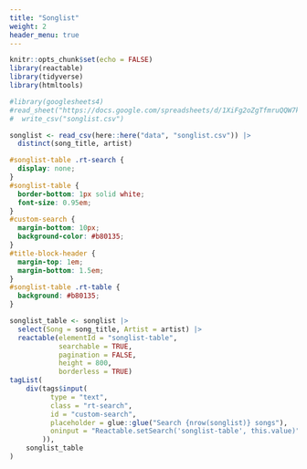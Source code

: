 ```yaml
---
title: "Songlist"
weight: 2
header_menu: true
---
```


```r
knitr::opts_chunk$set(echo = FALSE)
library(reactable)
library(tidyverse)
library(htmltools)

#library(googlesheets4)
#read_sheet("https://docs.google.com/spreadsheets/d/1XiFg2oZgTfmruQQW7kpmxvW9aYP_lF8r40WaCIsmjoE/edit?usp=sharing", sheet = "songlist") |> 
#  write_csv("songlist.csv")

songlist <- read_csv(here::here("data", "songlist.csv")) |> 
  distinct(song_title, artist)
```

```css
#songlist-table .rt-search {
  display: none;
}
#songlist-table {
  border-bottom: 1px solid white;
  font-size: 0.95em;
}
#custom-search {
  margin-bottom: 10px;
  background-color: #b80135;
}
#title-block-header {
  margin-top: 1em;
  margin-bottom: 1.5em;
}
#songlist-table .rt-table {
  background: #b80135;
}
```


```r
songlist_table <- songlist |> 
  select(Song = song_title, Artist = artist) |> 
  reactable(elementId = "songlist-table",
            searchable = TRUE,
            pagination = FALSE,
            height = 800,
            borderless = TRUE)
tagList(
    div(tags$input(
          type = "text",
          class = "rt-search",
          id = "custom-search",
          placeholder = glue::glue("Search {nrow(songlist)} songs"),
          oninput = "Reactable.setSearch('songlist-table', this.value)"
        )),
    songlist_table
)
```
